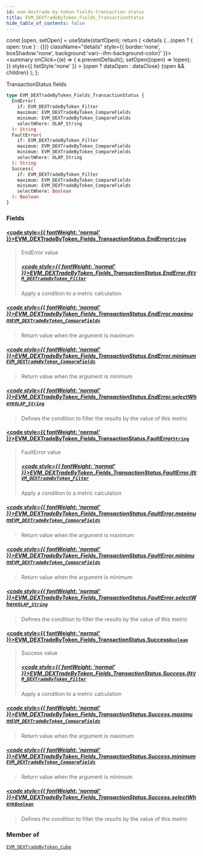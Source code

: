 ```yaml
---
id: evm-dextrade-by-token-fields-transaction-status
title: EVM_DEXTradeByToken_Fields_TransactionStatus
hide_table_of_contents: false
---
```







  const [open, setOpen] = useState(startOpen);
  return (
    <details {...(open ? { open: true } : {})} className="details" style={{ border:'none', boxShadow:'none', background:'var(--ifm-background-color)' }}>
      <summary
        onClick={(e) => {
          e.preventDefault();
          setOpen((open) => !open);
        }}
        style={{ listStyle:'none' }}
      >
      {open ? dataOpen : dataClose}
      </summary>
      {open && children}
    </details>
  );
};








TransactionStatus fields


```graphql
type EVM_DEXTradeByToken_Fields_TransactionStatus {
  EndError(
    if: EVM_DEXTradeByToken_Filter
    maximum: EVM_DEXTradeByToken_CompareFields
    minimum: EVM_DEXTradeByToken_CompareFields
    selectWhere: OLAP_String
  ): String
  FaultError(
    if: EVM_DEXTradeByToken_Filter
    maximum: EVM_DEXTradeByToken_CompareFields
    minimum: EVM_DEXTradeByToken_CompareFields
    selectWhere: OLAP_String
  ): String
  Success(
    if: EVM_DEXTradeByToken_Filter
    maximum: EVM_DEXTradeByToken_CompareFields
    minimum: EVM_DEXTradeByToken_CompareFields
    selectWhere: Boolean
  ): Boolean
}
```




### Fields

#### [<code style={{ fontWeight: 'normal' }}>EVM_DEXTradeByToken_Fields_TransactionStatus.<b>EndError</b></code>](#)<Bullet />[`String`](/docs/graphql-reference/scalars/string) <Badge class="badge badge--secondary" text="scalar"/> 
> 
> 
> EndError value
> ##### [<code style={{ fontWeight: 'normal' }}>EVM_DEXTradeByToken_Fields_TransactionStatus.EndError.<b>if</b></code>](#)<Bullet />[`EVM_DEXTradeByToken_Filter`](/docs/graphql-reference/inputs/evm-dextrade-by-token-filter) <Badge class="badge badge--secondary" text="input"/> 
> 
> 
> Apply a condition to a metric calculation
> 

##### [<code style={{ fontWeight: 'normal' }}>EVM_DEXTradeByToken_Fields_TransactionStatus.EndError.<b>maximum</b></code>](#)<Bullet />[`EVM_DEXTradeByToken_CompareFields`](/docs/graphql-reference/enums/evm-dextrade-by-token-compare-fields) <Badge class="badge badge--secondary" text="enum"/> 
> 
> 
> Return value when the argument is maximum
> 

##### [<code style={{ fontWeight: 'normal' }}>EVM_DEXTradeByToken_Fields_TransactionStatus.EndError.<b>minimum</b></code>](#)<Bullet />[`EVM_DEXTradeByToken_CompareFields`](/docs/graphql-reference/enums/evm-dextrade-by-token-compare-fields) <Badge class="badge badge--secondary" text="enum"/> 
> 
> 
> Return value when the argument is minimum
> 

##### [<code style={{ fontWeight: 'normal' }}>EVM_DEXTradeByToken_Fields_TransactionStatus.EndError.<b>selectWhere</b></code>](#)<Bullet />[`OLAP_String`](/docs/graphql-reference/inputs/olap-string) <Badge class="badge badge--secondary" text="input"/> 
> 
> 
> Defines the condition to filter the results by the value of this metric
> 

#### [<code style={{ fontWeight: 'normal' }}>EVM_DEXTradeByToken_Fields_TransactionStatus.<b>FaultError</b></code>](#)<Bullet />[`String`](/docs/graphql-reference/scalars/string) <Badge class="badge badge--secondary" text="scalar"/> 
> 
> 
> FaultError value
> ##### [<code style={{ fontWeight: 'normal' }}>EVM_DEXTradeByToken_Fields_TransactionStatus.FaultError.<b>if</b></code>](#)<Bullet />[`EVM_DEXTradeByToken_Filter`](/docs/graphql-reference/inputs/evm-dextrade-by-token-filter) <Badge class="badge badge--secondary" text="input"/> 
> 
> 
> Apply a condition to a metric calculation
> 

##### [<code style={{ fontWeight: 'normal' }}>EVM_DEXTradeByToken_Fields_TransactionStatus.FaultError.<b>maximum</b></code>](#)<Bullet />[`EVM_DEXTradeByToken_CompareFields`](/docs/graphql-reference/enums/evm-dextrade-by-token-compare-fields) <Badge class="badge badge--secondary" text="enum"/> 
> 
> 
> Return value when the argument is maximum
> 

##### [<code style={{ fontWeight: 'normal' }}>EVM_DEXTradeByToken_Fields_TransactionStatus.FaultError.<b>minimum</b></code>](#)<Bullet />[`EVM_DEXTradeByToken_CompareFields`](/docs/graphql-reference/enums/evm-dextrade-by-token-compare-fields) <Badge class="badge badge--secondary" text="enum"/> 
> 
> 
> Return value when the argument is minimum
> 

##### [<code style={{ fontWeight: 'normal' }}>EVM_DEXTradeByToken_Fields_TransactionStatus.FaultError.<b>selectWhere</b></code>](#)<Bullet />[`OLAP_String`](/docs/graphql-reference/inputs/olap-string) <Badge class="badge badge--secondary" text="input"/> 
> 
> 
> Defines the condition to filter the results by the value of this metric
> 

#### [<code style={{ fontWeight: 'normal' }}>EVM_DEXTradeByToken_Fields_TransactionStatus.<b>Success</b></code>](#)<Bullet />[`Boolean`](/docs/graphql-reference/scalars/boolean) <Badge class="badge badge--secondary" text="scalar"/> 
> 
> 
> Success value
> ##### [<code style={{ fontWeight: 'normal' }}>EVM_DEXTradeByToken_Fields_TransactionStatus.Success.<b>if</b></code>](#)<Bullet />[`EVM_DEXTradeByToken_Filter`](/docs/graphql-reference/inputs/evm-dextrade-by-token-filter) <Badge class="badge badge--secondary" text="input"/> 
> 
> 
> Apply a condition to a metric calculation
> 

##### [<code style={{ fontWeight: 'normal' }}>EVM_DEXTradeByToken_Fields_TransactionStatus.Success.<b>maximum</b></code>](#)<Bullet />[`EVM_DEXTradeByToken_CompareFields`](/docs/graphql-reference/enums/evm-dextrade-by-token-compare-fields) <Badge class="badge badge--secondary" text="enum"/> 
> 
> 
> Return value when the argument is maximum
> 

##### [<code style={{ fontWeight: 'normal' }}>EVM_DEXTradeByToken_Fields_TransactionStatus.Success.<b>minimum</b></code>](#)<Bullet />[`EVM_DEXTradeByToken_CompareFields`](/docs/graphql-reference/enums/evm-dextrade-by-token-compare-fields) <Badge class="badge badge--secondary" text="enum"/> 
> 
> 
> Return value when the argument is minimum
> 

##### [<code style={{ fontWeight: 'normal' }}>EVM_DEXTradeByToken_Fields_TransactionStatus.Success.<b>selectWhere</b></code>](#)<Bullet />[`Boolean`](/docs/graphql-reference/scalars/boolean) <Badge class="badge badge--secondary" text="scalar"/> 
> 
> 
> Defines the condition to filter the results by the value of this metric
> 



### Member of

[`EVM_DEXTradeByToken_Cube`](/docs/graphql-reference/objects/evm-dextrade-by-token-cube)  <Badge class="badge badge--secondary" text="object"/>

